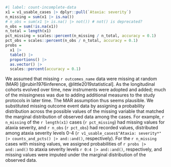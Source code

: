 
```r
#| label: count-incomplete-data
x1 = v1_usable_cases |> dplyr::pull(`Ataxia: severity`)
n_missing = sum(x1 |> is.na())
# n_obs = sum(x1 |> is.na() |> not()) # not() is deprecated?
n_obs = sum(!is.na(x1))
n_total = length(x1)
pct_missing = scales::percent(n_missing / n_total, accuracy = 0.1)
pct_obs = scales::percent(n_obs / n_total, accuracy = 0.1)
probs =
  x1 |>
  table() |>
  proportions() |>
  as.vector() |>
  scales::percent(accuracy = 0.1)

```

We assumed that missing `r outcomes_name` data
were missing at random (MAR)
[@rubin1976inference, @little2019statistical].
As the longitudinal cohorts evolved over time,
new instruments were adopted and added;
much of the missingness was due to
adding additional measures to the study protocols in later time.
The MAR assumption thus seems plausible.
We substituted missing outcome event data
by assigning a probability distribution across the
possible values of the missing variable
that matched the marginal distribution of observed data
among the cases.
For example,
`r n_missing` of the `r length(x1)` cases (`r pct_missing`)
had missing values for ataxia severity,
and `r n_obs` (`r pct_obs`) had recorded values,
distributed among ataxia severity levels 0-4
(`r v1_usable_cases$"Ataxia: severity*" |> counts_and_pcts() |> and::and()`,
respectively).
For the `r n_missing` cases with missing values,
we assigned probabilities of `r probs |> and::and()`
to ataxia severity levels `r 0:4 |> and::and()`, respectively,
and missing values were imputed under the marginal distribution
of the observed data.
